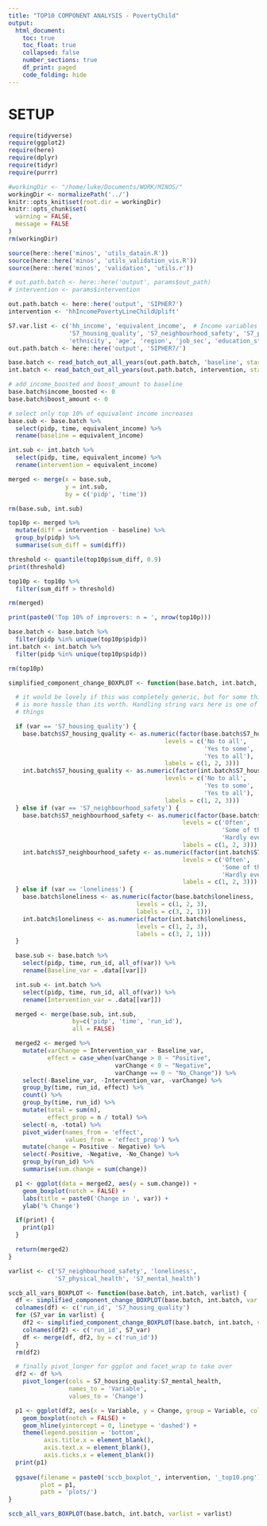```yaml
---
title: "TOP10 COMPONENT ANALYSIS - PovertyChild"
output:
  html_document:
    toc: true
    toc_float: true
    collapsed: false
    number_sections: true
    df_print: paged
    code_folding: hide
---
```




# SETUP

```r

require(tidyverse)
require(ggplot2)
require(here)
require(dplyr)
require(tidyr)
require(purrr)

#workingDir <- "/home/luke/Documents/WORK/MINOS/"
workingDir <- normalizePath('../')
knitr::opts_knit$set(root.dir = workingDir)
knitr::opts_chunk$set(
  warning = FALSE,
  message = FALSE
)
rm(workingDir)
```

```r
source(here::here('minos', 'utils_datain.R'))
source(here::here('minos', 'utils_validation_vis.R'))
source(here::here('minos', 'validation', 'utils.r'))
```

```r
# out.path.batch <- here::here('output', params$out_path)
# intervention <- params$intervention

out.path.batch <- here::here('output', 'SIPHER7')
intervention <- 'hhIncomePovertyLineChildUplift'

S7.var.list <- c('hh_income', 'equivalent_income',  # Income variables
                 'S7_housing_quality', 'S7_neighbourhood_safety', 'S7_physical_health', 'S7_mental_health', 'S7_labour_state', 'loneliness',  # SIPHER 7 variables
                 'ethnicity', 'age', 'region', 'job_sec', 'education_state', 'nkids_ind', 'housing_tenure', 'urban')
out.path.batch <- here::here('output', 'SIPHER7/')

base.batch <- read_batch_out_all_years(out.path.batch, 'baseline', start.year = 2021, var.list = S7.var.list, verbose=FALSE)
int.batch <- read_batch_out_all_years(out.path.batch, intervention, start.year = 2021, var.list = c('income_boosted', 'boost_amount', S7.var.list), verbose=FALSE)

# add income_boosted and boost_amount to baseline
base.batch$income_boosted <- 0
base.batch$boost_amount <- 0
```




```r
# select only top 10% of equivalent income increases
base.sub <- base.batch %>%
  select(pidp, time, equivalent_income) %>%
  rename(baseline = equivalent_income)

int.sub <- int.batch %>%
  select(pidp, time, equivalent_income) %>%
  rename(intervention = equivalent_income)

merged <- merge(x = base.sub,
                y = int.sub,
                by = c('pidp', 'time'))

rm(base.sub, int.sub)

top10p <- merged %>%
  mutate(diff = intervention - baseline) %>%
  group_by(pidp) %>%
  summarise(sum_diff = sum(diff))

threshold <- quantile(top10p$sum_diff, 0.9)
print(threshold)

top10p <- top10p %>%
  filter(sum_diff > threshold)

rm(merged)

print(paste0('Top 10% of improvers: n = ', nrow(top10p)))

base.batch <- base.batch %>%
  filter(pidp %in% unique(top10p$pidp))
int.batch <- int.batch %>%
  filter(pidp %in% unique(top10p$pidp))

rm(top10p)
```




```r
simplified_component_change_BOXPLOT <- function(base.batch, int.batch, var, print = FALSE) {

  # it would be lovely if this was completely generic, but for some things that
  # is more hassle than its worth. Handling string vars here is one of these
  # things

  if (var == 'S7_housing_quality') {
    base.batch$S7_housing_quality <- as.numeric(factor(base.batch$S7_housing_quality,
                                            levels = c('No to all',
                                                       'Yes to some',
                                                       'Yes to all'),
                                            labels = c(1, 2, 3)))
    int.batch$S7_housing_quality <- as.numeric(factor(int.batch$S7_housing_quality,
                                            levels = c('No to all',
                                                       'Yes to some',
                                                       'Yes to all'),
                                            labels = c(1, 2, 3)))
  } else if (var == 'S7_neighbourhood_safety') {
    base.batch$S7_neighbourhood_safety <- as.numeric(factor(base.batch$S7_neighbourhood_safety,
                                                 levels = c('Often',
                                                            'Some of the time',
                                                            'Hardly ever'),
                                                 labels = c(1, 2, 3)))
    int.batch$S7_neighbourhood_safety <- as.numeric(factor(int.batch$S7_neighbourhood_safety,
                                                 levels = c('Often',
                                                            'Some of the time',
                                                            'Hardly ever'),
                                                 labels = c(1, 2, 3)))
  } else if (var == 'loneliness') {
    base.batch$loneliness <- as.numeric(factor(base.batch$loneliness,
                                    levels = c(1, 2, 3),
                                    labels = c(3, 2, 1)))
    int.batch$loneliness <- as.numeric(factor(int.batch$loneliness,
                                    levels = c(1, 2, 3),
                                    labels = c(3, 2, 1)))
  }

  base.sub <- base.batch %>%
    select(pidp, time, run_id, all_of(var)) %>%
    rename(Baseline_var = .data[[var]])

  int.sub <- int.batch %>%
    select(pidp, time, run_id, all_of(var)) %>%
    rename(Intervention_var = .data[[var]])

  merged <- merge(base.sub, int.sub,
                  by=c('pidp', 'time', 'run_id'),
                  all = FALSE)

  merged2 <- merged %>%
    mutate(varChange = Intervention_var - Baseline_var,
           effect = case_when(varChange > 0 ~ "Positive",
                              varChange < 0 ~ "Negative",
                              varChange == 0 ~ "No_Change")) %>%
    select(-Baseline_var, -Intervention_var, -varChange) %>%
    group_by(time, run_id, effect) %>%
    count() %>%
    group_by(time, run_id) %>%
    mutate(total = sum(n),
           effect_prop = n / total) %>%
    select(-n, -total) %>%
    pivot_wider(names_from = 'effect',
                values_from = 'effect_prop') %>%
    mutate(change = Positive - Negative) %>%
    select(-Positive, -Negative, -No_Change) %>%
    group_by(run_id) %>%
    summarise(sum.change = sum(change))

  p1 <- ggplot(data = merged2, aes(y = sum.change)) +
    geom_boxplot(notch = FALSE) +
    labs(title = paste0('Change in ', var)) +
    ylab('% Change')

  if(print) {
    print(p1)
  }

  return(merged2)
}
```

```r
varlist <- c('S7_neighbourhood_safety', 'loneliness',
             'S7_physical_health', 'S7_mental_health')

sccb_all_vars_BOXPLOT <- function(base.batch, int.batch, varlist) {
  df <- simplified_component_change_BOXPLOT(base.batch, int.batch, var = 'S7_housing_quality')
  colnames(df) <- c('run_id', 'S7_housing_quality')
  for (S7_var in varlist) {
    df2 <- simplified_component_change_BOXPLOT(base.batch, int.batch, var = S7_var)
    colnames(df2) <- c('run_id', S7_var)
    df <- merge(df, df2, by = c('run_id'))
  }
  rm(df2)

  # finally pivot_longer for ggplot and facet_wrap to take over
  df2 <- df %>%
    pivot_longer(cols = S7_housing_quality:S7_mental_health,
                 names_to = 'Variable',
                 values_to = 'Change')

  p1 <- ggplot(df2, aes(x = Variable, y = Change, group = Variable, colour = Variable, fill = Variable)) +
    geom_boxplot(notch = FALSE) +
    geom_hline(yintercept = 0, linetype = 'dashed') +
    theme(legend.position = 'bottom',
          axis.title.x = element_blank(),
          axis.text.x = element_blank(),
          axis.ticks.x = element_blank())
  print(p1)
  
  ggsave(filename = paste0('sccb_boxplot_', intervention, '_top10.png'),
         plot = p1,
         path = 'plots/')
}

sccb_all_vars_BOXPLOT(base.batch, int.batch, varlist = varlist)

```
